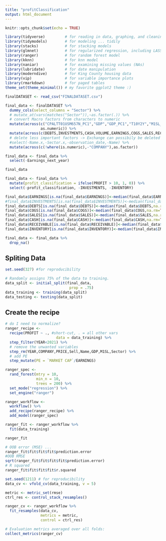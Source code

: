 ```yaml
---
title: "profitClassification"
output: html_document
---
```


```r
knitr::opts_chunk$set(echo = TRUE)
```

```r
library(tidyverse)         # for reading in data, graphing, and cleaning
library(tidymodels)        # for modeling ... tidily
library(stacks)            # for stacking models
library(glmnet)            # for regularized regression, including LASSO
library(ranger)            # for random forest model
library(kknn)              # for knn model
library(naniar)            # for examining missing values (NAs)
library(lubridate)         # for date manipulation
library(moderndive)        # for King County housing data
library(vip)               # for variable importance plots
library(rmarkdown)         # for paged tables
theme_set(theme_minimal()) # my favorite ggplot2 theme :)
```

```r
finalDATASET <- read_csv("FINALDATASET.csv")

final_data <- finalDATASET %>% 
  dummy_cols(select_columns = "Sector") %>% 
  # mutate_at(vars(matches("Sector")),~as.factor(.)) %>% 
  # convert Macro factors from characters to numeric
  mutate(across(c("CPALTT01USM657N_PC1","GDP","GDP_PC1","T10Y2Y","M1SL_PC1","M1SL"),
                as.numeric)) %>% 
  mutate(across(c(DEBTS,INVESTMENTS,CASH,VOLUME,EARNINGS,COGS,SALES,RECEIVABLE,INVENTORY),~replace(.,.==0,NA))) %>% 
  # delete less important factors -> Exchange can possibily be deleted
  #select(-Name.x,-Sector.x,-observation_date,-Name) %>% 
  mutate(across(c(!where(is.numeric),-"COMPANY"),as.factor)) 
```

```r
final_data <- final_data %>% 
  select(-Earnings_next_year)
```

```r
final_data
```


```r
final_data <- final_data %>% 
  mutate(profit_classification = ifelse(PROFIT > 10, 1, 0)) %>% 
  select(-profit_classification, -INVESTMENTS, -INVENTORY)

final_data$EARNINGS[is.na(final_data$EARNINGS)]<-median(final_data$EARNINGS,na.rm=TRUE)
#final_data$INVESTMENTS[is.na(final_data$INVESTMENTS)]<-median(final_data$INVESTMENTS,na.rm=TRUE)
final_data$DEBTS[is.na(final_data$DEBTS)]<-median(final_data$DEBTS,na.rm=TRUE)
final_data$COGS[is.na(final_data$COGS)]<-median(final_data$COGS,na.rm=TRUE)
final_data$SALES[is.na(final_data$SALES)]<-median(final_data$SALES,na.rm=TRUE)
final_data$CASH[is.na(final_data$CASH)]<-median(final_data$CASH,na.rm=TRUE)
final_data$RECEIVABLE[is.na(final_data$RECEIVABLE)]<-median(final_data$RECEIVABLE,na.rm=TRUE)
final_data$INVENTORY[is.na(final_data$INVENTORY)]<-median(final_data$INVENTORY,na.rm=TRUE)
```

```r
final_data <- final_data %>% 
  drop_na()
```

## Spliting Data 
```r
set.seed(327) #for reproducibility

# Randomly assigns 75% of the data to training.
data_split <- initial_split(final_data, 
                             prop = .75)
data_training <- training(data_split)
data_testing <- testing(data_split)
```

## Create the recipe 

```r
# do I need to normalize? 
ranger_recipe <-
  recipe(PROFIT ~ ., #short-cut, . = all other vars
                       data = data_training) %>%
  step_filter(YEAR<2021) %>% 
  # remove the unwanted variables
  step_rm(YEAR,COMPANY,PRICE,Sell,Name,GDP,M1SL,Sector) %>% 
  # add PE 
  step_mutate(PE = `MARKET CAP`/EARNINGS)
```

```r
ranger_spec <- 
  rand_forest(mtry = 10, 
              min_n = 10, 
              trees = 200) %>% 
  set_mode("regression") %>% 
  set_engine("ranger")
```

```r
ranger_workflow <- 
  workflow() %>% 
  add_recipe(ranger_recipe) %>% 
  add_model(ranger_spec)
```

```r
ranger_fit <- ranger_workflow %>% 
  fit(data_training)

ranger_fit
```

```r
# OOB error (MSE) ... 
ranger_fit$fit$fit$fit$prediction.error
#OOB RMSE
sqrt(ranger_fit$fit$fit$fit$prediction.error)
# R squared
ranger_fit$fit$fit$fit$r.squared
```

```r
set.seed(1211) # for reproducibility
data_cv <- vfold_cv(data_training, v = 5)

metric <- metric_set(rmse)
ctrl_res <- control_stack_resamples()

ranger_cv <- ranger_workflow %>% 
  fit_resamples(data_cv, 
                metrics = metric,
                control = ctrl_res)

# Evaluation metrics averaged over all folds:
collect_metrics(ranger_cv)
```






